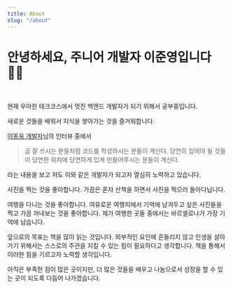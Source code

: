 ```yaml
---
title: About
slug: "/about"
---
```


# 안녕하세요, 주니어 개발자 이준영입니다 👨‍💻

<br/>

현재 우아한 테크코스에서 멋진 백엔드 개발자가 되기 위해서 공부중입니다.

새로운 것들을 배워서 지식을 쌓아가는 것을 즐거워합니다.

[이동욱 개발자](https://jojoldu.tistory.com/)님의 인터뷰 중에서

> 글 잘 쓰시는 분들처럼 코드를 작성하시는 분들이 계신다. 당연히 있어야 될 것들이 당연한 위치에 당연하게 있게 만들어주시는 분들이 계신다.

라는 내용을 보고 저도 이와 같은 개발자가 되고자 열심히 노력하고 있습니다.

사진을 찍는 것을 좋아합니다. 가끔은 혼자 산책을 하면서 사진을 찍으러 돌아다닙니다.

여행을 다니는 것을 좋아합니다. 여유로운 여행지에서 기억에 남겨두고 싶은 사진들을 찍고 가끔 꺼내보는 것을 좋아합니다.
제가 여행한 곳들 중에서는 바르셀로나가 가장 기억에 남습니다.

앞으로의 목표는 책을 많이 읽는 것입니다. 외부적인 요인에 흔들리지 않고 인생을 살아가기 위해서는 스스로의 주관을 지킬 수 있는 힘이 필요하다고 생각합니다.
책을 통해서 이러한 힘을 기르고자 노력할 생각입니다.

아직은 부족한 점이 많은 곳이지만, 더 많은 것들을 배우고 나눔으로서 성장을 할 수 있는 곳이 되도록 다듬어 나가겠습니다.
